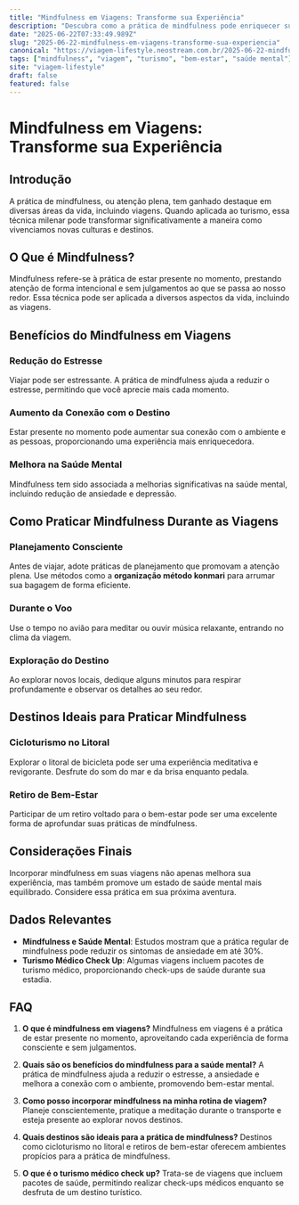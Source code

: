 ```yaml
---
title: "Mindfulness em Viagens: Transforme sua Experiência"
description: "Descubra como a prática de mindfulness pode enriquecer suas viagens, melhorando sua saúde mental e proporcionando experiências mais significativas."
date: "2025-06-22T07:33:49.989Z"
slug: "2025-06-22-mindfulness-em-viagens-transforme-sua-experiencia"
canonical: "https://viagem-lifestyle.neostream.com.br/2025-06-22-mindfulness-em-viagens-transforme-sua-experiencia"
tags: ["mindfulness", "viagem", "turismo", "bem-estar", "saúde mental"]
site: "viagem-lifestyle"
draft: false
featured: false
---
```


# Mindfulness em Viagens: Transforme sua Experiência

## Introdução
A prática de mindfulness, ou atenção plena, tem ganhado destaque em diversas áreas da vida, incluindo viagens. Quando aplicada ao turismo, essa técnica milenar pode transformar significativamente a maneira como vivenciamos novas culturas e destinos.

## O Que é Mindfulness?
Mindfulness refere-se à prática de estar presente no momento, prestando atenção de forma intencional e sem julgamentos ao que se passa ao nosso redor. Essa técnica pode ser aplicada a diversos aspectos da vida, incluindo as viagens.

## Benefícios do Mindfulness em Viagens
### Redução do Estresse
Viajar pode ser estressante. A prática de mindfulness ajuda a reduzir o estresse, permitindo que você aprecie mais cada momento.

### Aumento da Conexão com o Destino
Estar presente no momento pode aumentar sua conexão com o ambiente e as pessoas, proporcionando uma experiência mais enriquecedora.

### Melhora na Saúde Mental
Mindfulness tem sido associada a melhorias significativas na saúde mental, incluindo redução de ansiedade e depressão.

## Como Praticar Mindfulness Durante as Viagens
### Planejamento Consciente
Antes de viajar, adote práticas de planejamento que promovam a atenção plena. Use métodos como a **organização método konmari** para arrumar sua bagagem de forma eficiente.

### Durante o Voo
Use o tempo no avião para meditar ou ouvir música relaxante, entrando no clima da viagem.

### Exploração do Destino
Ao explorar novos locais, dedique alguns minutos para respirar profundamente e observar os detalhes ao seu redor.

## Destinos Ideais para Praticar Mindfulness
### Cicloturismo no Litoral
Explorar o litoral de bicicleta pode ser uma experiência meditativa e revigorante. Desfrute do som do mar e da brisa enquanto pedala.

### Retiro de Bem-Estar
Participar de um retiro voltado para o bem-estar pode ser uma excelente forma de aprofundar suas práticas de mindfulness.

## Considerações Finais
Incorporar mindfulness em suas viagens não apenas melhora sua experiência, mas também promove um estado de saúde mental mais equilibrado. Considere essa prática em sua próxima aventura.

## Dados Relevantes
- **Mindfulness e Saúde Mental**: Estudos mostram que a prática regular de mindfulness pode reduzir os sintomas de ansiedade em até 30%.
- **Turismo Médico Check Up**: Algumas viagens incluem pacotes de turismo médico, proporcionando check-ups de saúde durante sua estadia.

## FAQ

1. **O que é mindfulness em viagens?**
   Mindfulness em viagens é a prática de estar presente no momento, aproveitando cada experiência de forma consciente e sem julgamentos.

2. **Quais são os benefícios do mindfulness para a saúde mental?**
   A prática de mindfulness ajuda a reduzir o estresse, a ansiedade e melhora a conexão com o ambiente, promovendo bem-estar mental.

3. **Como posso incorporar mindfulness na minha rotina de viagem?**
   Planeje conscientemente, pratique a meditação durante o transporte e esteja presente ao explorar novos destinos.

4. **Quais destinos são ideais para a prática de mindfulness?**
   Destinos como cicloturismo no litoral e retiros de bem-estar oferecem ambientes propícios para a prática de mindfulness.

5. **O que é o turismo médico check up?**
   Trata-se de viagens que incluem pacotes de saúde, permitindo realizar check-ups médicos enquanto se desfruta de um destino turístico.